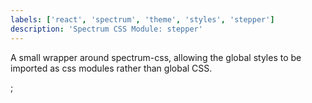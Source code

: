 ```yaml
---
labels: ['react', 'spectrum', 'theme', 'styles', 'stepper']
description: 'Spectrum CSS Module: stepper'
---
```



A small wrapper around spectrum-css, allowing the global
styles to be imported as css modules rather than global CSS.

<CSSModulePreview styles={styles} />;
